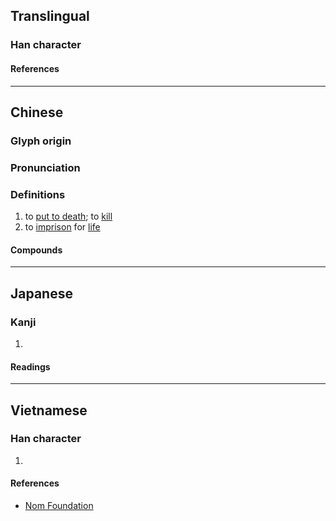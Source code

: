 {{character info}}
==Translingual==

===Han character===
{{Han char|rn=78|rad=歹|as=09|sn=13|four=17214|canj=MNMEM,MNNEM|ids=⿰歹亟}}

====References====
{{Han ref|kx=0582.080|dkj=16517|dj=0975.090|hdz=21391.020|uh=6B9B}}

----

==Chinese==
{{zh-forms}}

===Glyph origin===
{{Han etym}}

===Pronunciation===
{{zh-pron
|m=jí
|c=gik1
|mc=y
|oc=y
|ma=
|cat=v
}}

===Definitions===
{{zh-hanzi}}

# to [[put to death]]; to [[kill]]
# to [[imprison]] for [[life]]

====Compounds====
{{zh-der|殛斃|雷殛|誅殛}}

----

==Japanese==

===Kanji===
{{ja-kanji|grade=|rs=歹09}}

# {{rfdef|ja|sort=歹09}}

====Readings====
{{ja-readings
|on=きょく, こく
|kun=ころす
}}

----

==Vietnamese==

===Han character===
{{vi-readings|rs=歹09|reading=cức}}

# {{rfdef|vi|sort=歹09}}

====References====
* [http://nomfoundation.org/common/nom_details.php?codepoint=6b9b Nom Foundation]